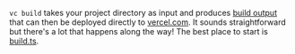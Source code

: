 `vc build` takes your project directory as input and produces [build output](https://vercel.com/docs/build-output-api/v3) that can then be deployed directly to [vercel.com](https://vercel.com).
It sounds straightforward but there's a lot that happens along the way! The best place to start is [build.ts](https://github.com/vercel/vercel/blob/main/packages/cli/src/commands/build.ts).